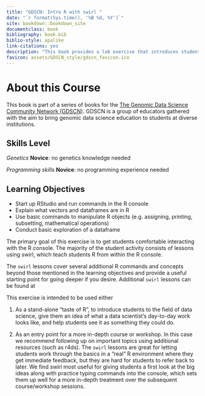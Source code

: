 ```yaml
---
title: "GDSCN: Intro R with swirl "
date: "`r format(Sys.time(), '%B %d, %Y')`"
site: bookdown::bookdown_site
documentclass: book
bibliography: book.bib
biblio-style: apalike
link-citations: yes
description: "This book provides a lab exercise that introduces students to the basics of R programming."
favicon: assets/GDSCN_style/gdscn_favicon.ico
---
```


# About this Course {-}

This book is part of a series of books for the [The Genomic Data Science Community Network (GDSCN)](https://www.gdscn.org/home).  GDSCN is a group of educators gathered with the aim to bring genomic data science education to students at diverse institutions.


## Skills Level {-} 

::: {.notice}
_Genetics_
**Novice**: no genetics knowledge needed

_Programming skills_
**Novice**: no programming experience needed
:::

## Learning Objectives {-}

- Start up RStudio and run commands in the R console
- Explain what vectors and dataframes are in R
- Use basic commands to manipulate R objects (e.g. assigning, printing, subsetting, mathematical operations)
- Conduct basic exploration of a dataframe

The primary goal of this exercise is to get students comfortable interacting with the R console.  The majority of the student activity consists of lessons using swirl, which teach students R from within the R console.

The `swirl` lessons cover several additional R commands and concepts beyond those mentioned in the learning objectives and provide a useful starting point for going deeper if you desire.  Additional `swirl` lessons can be found at 

This exercise is intended to be used either

1. As a stand-alone "taste of R", to introduce students to the field of data science, give them an idea of what a data scientist's day-to-day work looks like, and help students see it as something they could do.

2. As an entry point for a more in-depth course or workshop.  In this case we recommend following up on important topics using additional resources (such as r4ds).  The `swirl` lessons are great for letting students work through the basics in a "real" R environment where they get immediate feedback, but they are hard for students to refer back to later.  We find swirl most useful for giving students a first look at the big ideas along with practice typing commands into the console, which sets them up well for a more in-depth treatment over the subsequent course/workshop sessions.

<!-- Learning objectives for this activity come from the [Genetics Core Competencies](https://genetics-gsa.org/education/genetics-learning-framework/): -->

<!-- - Objective 1 -->
<!-- - Objective 2 -->
<!-- - Objective 3 -->

<!-- Please also see the Bioinformatics core competencies for undergraduate life sciences education from NIBLSE: https://journals.plos.org/plosone/article/figure?id=10.1371/journal.pone.0196878.t002 -->

